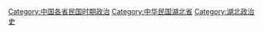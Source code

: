 [[Category:中国各省民国时期政治|Category:中国各省民国时期政治]]
[[Category:中华民国湖北省|Category:中华民国湖北省]]
[[Category:湖北政治史|Category:湖北政治史]]